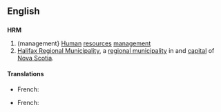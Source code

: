 ==English==

==={{initialism-old|en}}===
'''HRM'''

# (management} [[human|Human]] [[resources]] [[management]]
# [[w:Halifax Regional Municipality|Halifax Regional Municipality]], a [[municipality|regional municipality]] in and [[capital]] of [[Nova Scotia]].

====Translations====
{{trans-top|human resources management}}
* French: {{t+|fr|DRH|f}}
{{trans-mid}}
{{trans-bottom}}

{{trans-top|Halifax Regional Municipality}}
* French: {{t-|fr|MRH|f}}
{{trans-mid}}
{{trans-bottom}}